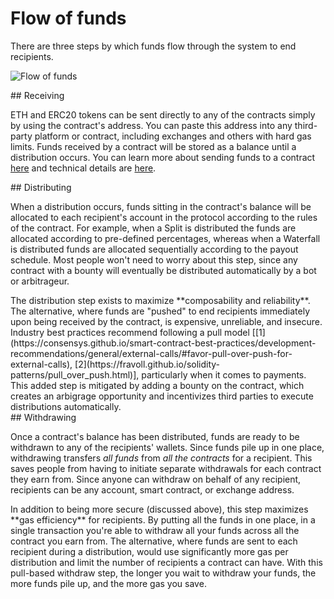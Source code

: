 
# Flow of funds

There are three steps by which funds flow through the system to end recipients.

![Flow of funds](./img/flow_steps.png)

<div className="flex items-stretch space-x-4">
  <div className="w-2 mt-9 rounded-full bg-green-500" />
  ## Receiving
</div>

ETH and ERC20 tokens can be sent directly to any of the contracts simply by
using the contract's address. You can paste this address into any third-party
platform or contract, including exchanges and others with hard gas limits. Funds
received by a contract will be stored as a balance until a distribution occurs.
You can learn more about sending funds to a contract [here](/use) and technical
details are [here](/contracts/core/split).

<div className="flex items-stretch space-x-4">
  <div className="w-2 mt-9 rounded-full bg-yellow-400" />
  ## Distributing
</div>

When a distribution occurs, funds sitting in the contract's balance will be
allocated to each recipient's account in the protocol according to the rules of
the contract. For example, when a Split is distributed the funds are allocated
according to pre-defined percentages, whereas when a Waterfall is distributed
funds are allocated sequentially according to the payout schedule. Most people
won't need to worry about this step, since any contract with a bounty will
eventually be distributed automatically by a bot or arbitrageur.

<Toggle title="Why is this step necessary?">
  The distribution step exists to maximize **composability and reliability**.
  The alternative, where funds are "pushed" to end recipients immediately upon
  being received by the contract, is expensive, unreliable, and insecure.
  Industry best practices recommend following a pull model
  [[1](https://consensys.github.io/smart-contract-best-practices/development-recommendations/general/external-calls/#favor-pull-over-push-for-external-calls),
  [2](https://fravoll.github.io/solidity-patterns/pull_over_push.html)],
  particularly when it comes to payments. This added step is mitigated by adding
  a bounty on the contract, which creates an arbigrage opportunity and
  incentivizes third parties to execute distributions automatically.
</Toggle>

<div className="flex items-stretch space-x-4">
  <div className="w-2 mt-9 rounded-full bg-red-500" />
  ## Withdrawing
</div>

Once a contract's balance has been distributed, funds are ready to be withdrawn
to any of the recipients' wallets. Since funds pile up in one place, withdrawing
transfers _all funds_ from _all the contracts_ for a recipient. This saves
people from having to initiate separate withdrawals for each contract they earn
from. Since anyone can withdraw on behalf of any recipient, recipients can be
any account, smart contract, or exchange address.

<Toggle title="Why is this step necessary?">
  In addition to being more secure (discussed above), this step maximizes **gas
  efficiency** for recipients. By putting all the funds in one place, in a
  single transaction you're able to withdraw all your funds across all the
  contract you earn from. The alternative, where funds are sent to each
  recipient during a distribution, would use significantly more gas per
  distribution and limit the number of recipients a contract can have. With this
  pull-based withdraw step, the longer you wait to withdraw your funds, the more
  funds pile up, and the more gas you save.
</Toggle>
